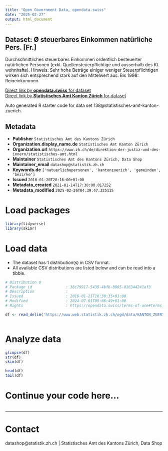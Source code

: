 ```yaml
---
title: "Open Government Data, opendata.swiss"
date: "2025-02-27"
output: html_document
---
```


## Dataset: Ø steuerbares Einkommen natürliche Pers. [Fr.]

Durchschnittliches steuerbares Einkommen ordentlich besteuerter natürlichen Personen (exkl. Quellensteuerpflichtige und ausserhalb des Kt. wohnhafte). Hinweis: Sehr hohe Beträge einiger weniger Steuerpflichtigen wirken sich entsprechend stark auf den Mittelwert aus. Bis 1998: Reineinkommen.

[Direct link by **opendata.swiss** for dataset](https://opendata.swiss/de/dataset/o-steuerbares-einkommen-naturliche-pers-fr)<br>
[Direct link by **Statistisches Amt Kanton Zürich** for dataset](https://www.zh.ch/de/politik-staat/gemeinden/gemeindeportraet.html)

Auto generated R starter code for data set 138@statistisches-amt-kanton-zuerich.

## Metadata

- **Publisher** `Statistisches Amt des Kantons Zürich`
- **Organization.display_name.de** `Statistisches Amt Kanton Zürich`
- **Organization.url** `https://www.zh.ch/de/direktion-der-justiz-und-des-innern/statistisches-amt.html`
- **Maintainer** `Statistisches Amt des Kantons Zürich, Data Shop`
- **Maintainer_email** `datashop@statistik.zh.ch`
- **Keywords.de** `['natuerlichepersonen', 'kantonzuerich', 'gemeinden', 'bezirke']`
- **Issued** `2016-01-20T20:16:00+01:00`
- **Metadata_created** `2021-01-14T17:38:00.017252`
- **Metadata_modified** `2025-02-26T04:39:47.325115`


# Load packages

```r

library(tidyverse)
library(skimr)

```

# Load data

-   The dataset has 1 distribution(s) in CSV format.
-   All available CSV distributions are listed below and can be read into a tibble.

```r

# Distribution 0
# Package_id               : 38c79917-5439-4bfb-8065-816344241af3
# Description              : 
# Issued                   : 2016-01-21T16:30:35+01:00
# Modified                 : 2024-07-01T09:08:49+01:00
# Rights                   : https://opendata.swiss/terms-of-use#terms_by

df <- read_delim('https://www.web.statistik.zh.ch/ogd/data/KANTON_ZUERICH_282.csv')



```

# Analyze data

```r

glimpse(df)
str(df)
skim(df)

head(df)
tail(df)

```

# Continue your code here...

```r

```

------------------------------------------------------------------------

# Contact

datashop@statistik.zh.ch | Statistisches Amt des Kantons Zürich, Data Shop

